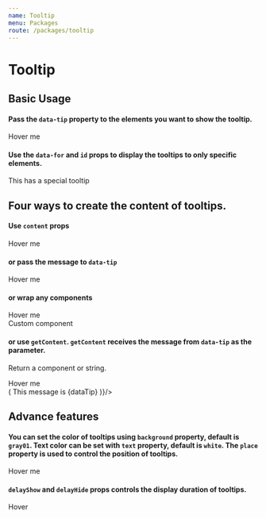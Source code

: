 ```yaml
---
name: Tooltip
menu: Packages
route: /packages/tooltip
---
```



# Tooltip

<PackageMetadata pkg={pkg}/>

## Basic Usage
#### Pass the `data-tip` property to the elements you want to show the tooltip.

<Playground>
    <div>
        <span data-tip>Hover me</span>
    </div>
    <Tooltip content='This is a tooltip' />
</Playground>

#### Use the `data-for` and `id` props to display the tooltips to only specific elements.

<Playground>
    <div>
        <span data-tip data-for='tooltip1'>This has a special tooltip</span>
    </div>
    <Tooltip id='tooltip1' content='Tooltip with an id' />
</Playground>

## Four ways to create the content of tooltips.

#### Use `content` props

<Playground>
    <div>
        <span data-tip data-for='tooltip2'>Hover me</span>
    </div>
    <Tooltip id='tooltip2' content='I have content props' />
</Playground>

#### or pass the message to `data-tip`

<Playground>
    <div>
        <span data-tip='Message from data-tip' data-for='tooltip3'>Hover me</span>
    </div>
    <Tooltip id='tooltip3'/>
</Playground>

#### or wrap any components

<Playground>
    <div>
        <span data-tip data-for='tooltip4'>Hover me</span>
    </div>
    <Tooltip id='tooltip4'>
        <TextDelta bold color='#fff'>Custom component</TextDelta>
    </Tooltip>
</Playground>

#### or use `getContent`. `getContent` receives the message from `data-tip` as the parameter.
Return a component or string.

<Playground>
    <div>
        <span data-tip='extended' data-for='tooltip5'>Hover me</span>
    </div>
    <Tooltip id='tooltip5' getContent={ dataTip => (
        <BodyUI color='#fff'>This message is {dataTip}</BodyUI>
    )}/>
</Playground>

## Advance features

#### You can set the color of tooltips using `background` property, default is `gray01`. Text color can be set with `text` property, default is `white`. The `place` property is used to control the position of tooltips.

<Playground>
    <div>
        <span data-tip data-for='tooltip6' id='id1'>Hover me</span>
    </div>
    <Tooltip 
        id='tooltip6'
        content='Fancy tooltip'
        background={navy}
        text={warn}
        place='right'
        effect='float' 
    />
</Playground>

#### `delayShow` and `delayHide` props controls the display duration of tooltips.

<Playground>
    <div>
        <span data-tip data-for='tooltip7'>Hover</span>
    </div>
    <Tooltip 
        id='tooltip7'
        delayHide={1000}
        content='This tooltip will stay for 1 second' 
    />
</Playground>



<Props of={Tooltip} />


